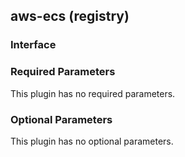 ## aws-ecs (registry)

### Interface

### Required Parameters

This plugin has no required parameters.

### Optional Parameters

This plugin has no optional parameters.
